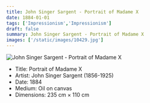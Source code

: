 ```yaml
---
title: John Singer Sargent - Portrait of Madame X 
date: 1884-01-01
tags: ['Impressionism','Impressionism']
draft: false
summary: John Singer Sargent - Portrait of Madame X 
images: ['/static/images/10429.jpg']
---
```


![John Singer Sargent - Portrait of Madame X ](/static/images/10429.jpg)

* Title: Portrait of Madame X 
* Artist: John Singer Sargent (1856-1925)
* Date: 1884
* Medium: Oil on canvas
* Dimensions: 235 cm × 110 cm


